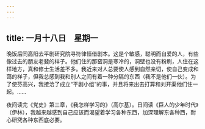 ```yaml
---
---
---
```

title: 一月十八日　星期一
---




晚饭后同高阳去平剧研究院寻符律恒借剧本。这是个敏感，聪明而自爱的人，有些像过去的朋友老斐的样子。他们住的那窑洞是寒冷的，洞壁也没有粉刷，人住在这样地方，真和修士生活差不多。我近来对人总要使人感到自然亲切，使自己变成和蔼的样子，但我总感到我和别人之间有着一种分隔的东西（我不是他们一伙）。为了使芬高兴，我接洽了成立“平剧小组”的事，并且将来出去打算和刘开渠他们住一起。……

夜间读完《党史》第三章，《我怎样学习的》（高尔基）。日间读《巨人的少年时代》（伊林），我越来越感到自己应该而渴望着学习各种东西，加深理解东各种西，耐心研究各种东西底必要。